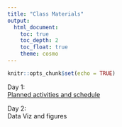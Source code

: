 ```yaml
---
title: "Class Materials"
output: 
  html_document:
    toc: true
    toc_depth: 2
    toc_float: true
    theme: cosmo
---
```


```r
knitr::opts_chunk$set(echo = TRUE)
```

Day 1:  
[Planned activities and schedule](https://docs.google.com/document/d/1ejvs0rUF-ixUqaQmoCR4T3JgGvwPypIMFJdAJmPrIZ4/edit?usp=sharing)

Day 2:  
Data Viz and figures